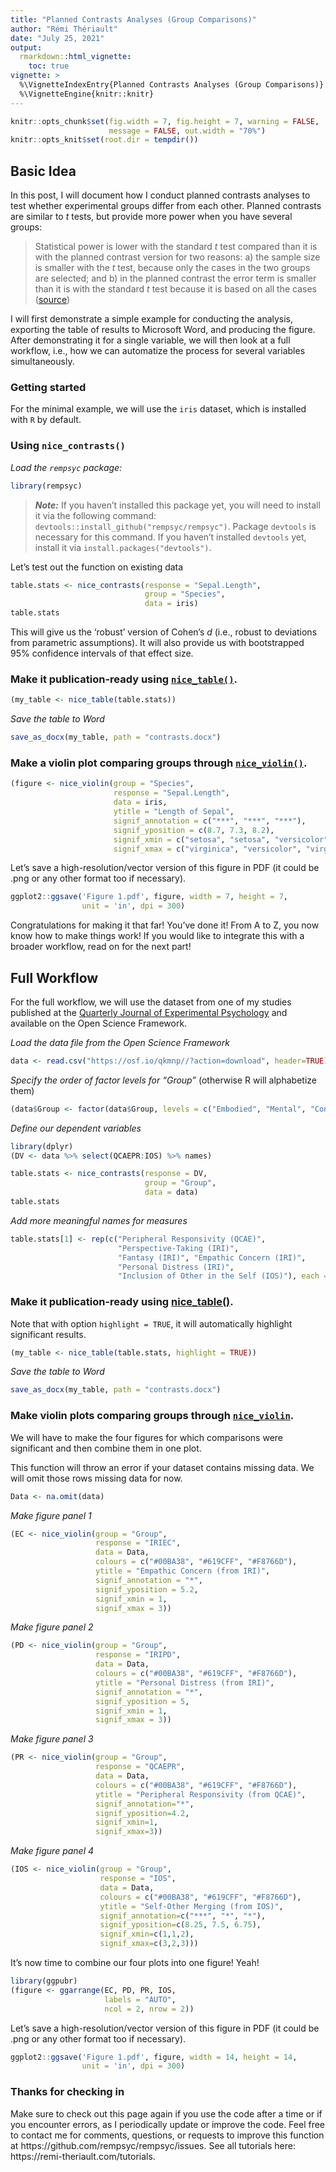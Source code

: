 ```yaml
---
title: "Planned Contrasts Analyses (Group Comparisons)"
author: "Rémi Thériault"
date: "July 25, 2021"
output:
  rmarkdown::html_vignette:
    toc: true
vignette: >
  %\VignetteIndexEntry{Planned Contrasts Analyses (Group Comparisons)}
  %\VignetteEngine{knitr::knitr}
---
```


```r
knitr::opts_chunk$set(fig.width = 7, fig.height = 7, warning = FALSE, 
                      message = FALSE, out.width = "70%")
knitr::opts_knit$set(root.dir = tempdir())
```

## Basic Idea

In this post, I will document how I conduct planned contrasts analyses to test whether experimental groups differ from each other. Planned contrasts are similar to *t* tests, but provide more power when you have several groups:

> Statistical power is lower with the standard *t* test compared than it is with the planned contrast version for two reasons: a) the sample size is smaller with the *t* test, because only the cases in the two groups are selected; and b) in the planned contrast the error term is smaller than it is with the standard *t* test because it is based on all the cases ([source](https://web.pdx.edu/~newsomj/uvclass/ho_planned%20contrasts.pdf))

I will first demonstrate a simple example for conducting the analysis, exporting the table of results to Microsoft Word, and producing the figure. After demonstrating it for a single variable, we will then look at a full workflow, i.e., how we can automatize the process for several variables simultaneously.

### Getting started

For the minimal example, we will use the `iris` dataset, which is installed with `R` by default.

### Using `nice_contrasts()`

*Load the `rempsyc` package:*

```r
library(rempsyc)
```

> ***Note:*** If you haven't installed this package yet, you will need to install it via the following command: `devtools::install_github("rempsyc/rempsyc")`. Package `devtools` is necessary for this command. If you haven't installed `devtools` yet, install it via `install.packages("devtools")`.


Let's test out the function on existing data

```r
table.stats <- nice_contrasts(response = "Sepal.Length",
                              group = "Species",
                              data = iris)
table.stats
```

This will give us the 'robust' version of Cohen's *d* (i.e., robust to deviations from parametric assumptions). It will also provide us with bootstrapped 95% confidence intervals of that effect size.

### Make it publication-ready using [`nice_table()`](../articles/table.html).

```r
(my_table <- nice_table(table.stats))
```

*Save the table to Word*

```r
save_as_docx(my_table, path = "contrasts.docx")
```

### Make a violin plot comparing groups through [`nice_violin()`](../articles/violin.html).

```r
(figure <- nice_violin(group = "Species", 
                       response = "Sepal.Length", 
                       data = iris,
                       ytitle = "Length of Sepal", 
                       signif_annotation = c("***", "***", "***"),
                       signif_yposition = c(8.7, 7.3, 8.2),
                       signif_xmin = c("setosa", "setosa", "versicolor"),
                       signif_xmax = c("virginica", "versicolor", "virginica")))
```

Let's save a high-resolution/vector version of this figure in PDF (it could be .png or any other format too if necessary).

```r
ggplot2::ggsave('Figure 1.pdf', figure, width = 7, height = 7, 
                unit = 'in', dpi = 300)
```

Congratulations for making it that far! You've done it! From A to Z, you now know how to make things work! If you would like to integrate this with a broader workflow, read on for the next part!

## Full Workflow

For the full workflow, we will use the dataset from one of my studies published at the [Quarterly Journal of Experimental Psychology](https://doi.org/10.1177/17470218211024826) and available on the Open Science Framework.

*Load the data file from the Open Science Framework*

```r
data <- read.csv("https://osf.io/qkmnp//?action=download", header=TRUE)
```

*Specify the order of factor levels for "Group"* (otherwise R will alphabetize them)

```r
(data$Group <- factor(data$Group, levels = c("Embodied", "Mental", "Control")))
```


*Define our dependent variables*

```r
library(dplyr)
(DV <- data %>% select(QCAEPR:IOS) %>% names)
```

```r
table.stats <- nice_contrasts(response = DV,
                              group = "Group",
                              data = data)
table.stats
```

*Add more meaningful names for measures*

```r
table.stats[1] <- rep(c("Peripheral Responsivity (QCAE)",
                        "Perspective-Taking (IRI)", 
                        "Fantasy (IRI)", "Empathic Concern (IRI)", 
                        "Personal Distress (IRI)",
                        "Inclusion of Other in the Self (IOS)"), each = 3)
```

### Make it publication-ready using [nice_table()](../articles/table.html).

Note that with option `highlight = TRUE`, it will automatically highlight significant results.

```r
(my_table <- nice_table(table.stats, highlight = TRUE))
```

*Save the table to Word*

```r
save_as_docx(my_table, path = "contrasts.docx")
```

### Make violin plots comparing groups through [`nice_violin`](../articles/violin.html).

We will have to make the four figures for which comparisons were significant and then combine them in one plot.

This function will throw an error if your dataset contains missing data. We will omit those rows missing data for now.

```r
Data <- na.omit(data)
```

*Make figure panel 1*

```r
(EC <- nice_violin(group = "Group",
                   response = "IRIEC", 
                   data = Data,
                   colours = c("#00BA38", "#619CFF", "#F8766D"), 
                   ytitle = "Empathic Concern (from IRI)", 
                   signif_annotation = "*", 
                   signif_yposition = 5.2, 
                   signif_xmin = 1, 
                   signif_xmax = 3))
```

*Make figure panel 2*

```r
(PD <- nice_violin(group = "Group", 
                   response = "IRIPD", 
                   data = Data,
                   colours = c("#00BA38", "#619CFF", "#F8766D"), 
                   ytitle = "Personal Distress (from IRI)", 
                   signif_annotation = "*", 
                   signif_yposition = 5, 
                   signif_xmin = 1,
                   signif_xmax = 3))
```

*Make figure panel 3*

```r
(PR <- nice_violin(group = "Group", 
                   response = "QCAEPR", 
                   data = Data,
                   colours = c("#00BA38", "#619CFF", "#F8766D"), 
                   ytitle = "Peripheral Responsivity (from QCAE)", 
                   signif_annotation="*",
                   signif_yposition=4.2,
                   signif_xmin=1,
                   signif_xmax=3))
```

*Make figure panel 4*

```r
(IOS <- nice_violin(group = "Group", 
                    response = "IOS", 
                    data = Data,
                    colours = c("#00BA38", "#619CFF", "#F8766D"), 
                    ytitle = "Self-Other Merging (from IOS)", 
                    signif_annotation=c("***", "*", "*"),
                    signif_yposition=c(8.25, 7.5, 6.75),
                    signif_xmin=c(1,1,2),
                    signif_xmax=c(3,2,3)))
```

It's now time to combine our four plots into one figure! Yeah!

```r
library(ggpubr)
(figure <- ggarrange(EC, PD, PR, IOS,
                     labels = "AUTO",
                     ncol = 2, nrow = 2))
```

Let's save a high-resolution/vector version of this figure in PDF (it could be .png or any other format too if necessary).

```r
ggplot2::ggsave('Figure 1.pdf', figure, width = 14, height = 14, 
                unit = 'in', dpi = 300)
```

### Thanks for checking in
    
Make sure to check out this page again if you use the code after a time or if you encounter errors, as I periodically update or improve the code. Feel free to contact me for comments, questions, or requests to improve this function at https://github.com/rempsyc/rempsyc/issues. See all tutorials here: https://remi-theriault.com/tutorials.
